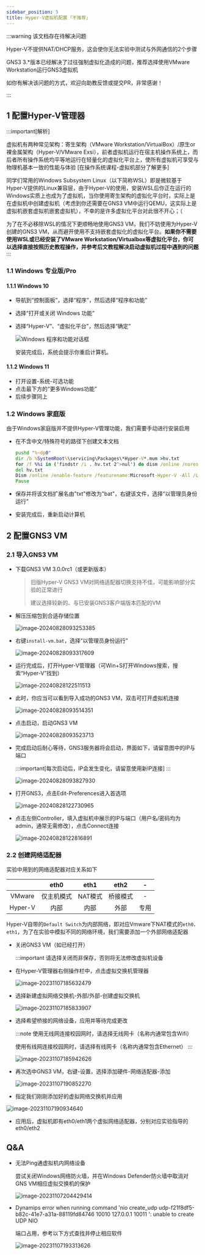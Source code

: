 ```yaml
---
sidebar_position: 5
title: Hyper-V虚拟机配置 ｢不推荐｣
---
```



:::warning 该文档存在待解决问题

Hyper-V不提供NAT/DHCP服务，这会使你无法实验中测试与外网通信的2个步骤

GNS3 3.*版本已经解决了过往强制虚拟化造成的问题，推荐选择使用VMware Workstation运行GNS3虚拟机

如你有解决该问题的方式，欢迎向助教反馈或提交PR，非常感谢！

:::

## 1 配置Hyper-V管理器

:::important[解析]

虚拟机有两种常见架构：寄生架构（VMware Workstation/VirtualBox）/原生or裸金属架构（Hyper-V/VMware Exsi），前者虚拟机运行在宿主机操作系统上，而后者所有操作系统均平等地运行在轻量化的虚拟化平台上，使所有虚拟机可享受与物理机基本一致的性能与体验 [在操作系统课程-虚拟机部分了解更多]

同学们常用的Windows Subsystem Linux（以下简称WSL）即是微软基于Hyper-V提供的Linux兼容层，由于Hyper-V的使用，安装WSL后你正在运行的Windows实质上也成为了虚拟机，当你使用寄生架构的虚拟化平台时，实际上是在虚拟机中创建虚拟机（考虑到你还需要在GNS3 VM中运行QEMU，这实际上是虚拟机嵌套虚拟机嵌套虚拟机），不幸的是许多虚拟化平台对此很不开心；（

为了在不必移除WSL的情况下更顺畅地使用GNS3 VM，我们不妨使用为Hyper-V创建的GNS3 VM，从而避开使用不支持嵌套虚拟化的虚拟化平台。**如果你不需要使用WSL或已经安装了VMware Workstation/Virtualbox等虚拟化平台，你可以选择直接按照历史教程操作，并参考后文教程解决启动虚拟机过程中遇到的问题**
:::

### 1.1 Windows 专业版/Pro

#### 1.1.1 Windows 10

* 导航到“控制面板”，选择“程序”，然后选择“程序和功能”
* 选择“打开或关闭 Windows 功能”
* 选择“Hyper-V”、“虚拟化平台”，然后选择“确定”

  ![Windows 程序和功能对话框](img/enable-hyper-v.png)

  安装完成后，系统会提示你重启计算机。

#### 1.1.2 Windows 11

* 打开设置-系统-可选功能
* 点击最下方的“更多Windows功能”
* 后续步骤同上

### 1.2 Windows 家庭版

由于Windows家庭版并不提供Hyper-V管理功能，我们需要手动进行安装启用

* 在不含中文/特殊符号的路径下创建文本文档

  ```bat title="hyper-v-install.bat"
  pushd "%~dp0"
  dir /b %SystemRoot%\servicing\Packages\*Hyper-V*.mum >hv.txt
  for /f %%i in ('findstr /i . hv.txt 2^>nul') do dism /online /norestart /add-package:"%SystemRoot%\servicing\Packages\%%i"
  del hv.txt
  Dism /online /enable-feature /featurename:Microsoft-Hyper-V -All /LimitAccess /ALL
  Pause
  ```

* 保存并将该文档扩展名由"txt"修改为"bat"，右键该文件，选择“以管理员身份运行”

* 安装完成后，重新启动计算机



## 2  配置GNS3 VM

### 2.1 导入GNS3 VM

* 下载GNS3 VM 3.0.0rc1（或更新版本）

  > 旧版Hyper-V GNS3 VM对网络适配器切换支持不佳，可能影响部分实验的正常进行
  >
  > 建议选择较新的、与已安装GNS3客户端版本匹配的VM

  <FileCard link="https://pan.zju.edu.cn/share/ffaff71dfd3be31ac90c2a5c0f" name="浙大云盘" size={1116691496} file_type="cloud"/>
  <FileCard link="https://github.com/GNS3/gns3-gui/releases" name="Github官方仓库" size={1116691496} file_type="github"/>


* 解压压缩包到合适存储位置

  ![image-20240828093253385](img/image-20240828093253385.png)

* 右键`install-vm.bat`，选择“以管理员身份运行”

  ![image-20240828093317609](img/image-20240828093317609.png)

* 运行完成后，打开Hyper-V管理器（可Win+S打开Windows搜索，搜索“Hyper-V”找到）

  ![image-20240828122511513](img/image-20240828122511513.png)

* 此时，你应当可以看到导入成功的GNS3 VM，双击可打开虚拟机连接

  ![image-20240828093514351](img/image-20240828093514351.png)

* 点击启动，启动GNS3 VM

  ![image-20240828093523713](img/image-20240828093523713.png)

* 完成启动后耐心等待，GNS3服务器将会启动，界面如下，请留意图中的IP与端口

    :::important[每次启动后，IP会发生变化，请留意使用新IP连接]
    :::

  ![image-20240828093827930](img/image-20240828093827930.png)

* 打开GNS3，点击Edit-Preferences进入首选项

  ![image-20240828122730965](img/image-20240828122730965.png)

* 点击左侧Controller，填入虚拟机中展示的IP与端口（用户名/密码均为admin，通常无需修改），点击Connect连接

  ![image-20240828122816891](img/image-20240828122816891.png)



### 2.2 创建网络适配器

实验中用到的网络适配器对应关系如下

|         |    eth0    |                             eth1                             |                             eth2                             |                              -                               |
| :-----: | :--------: | :----------------------------------------------------------: | :----------------------------------------------------------: | :----------------------------------------------------------: |
| VMware  | 仅主机模式 |                           NAT模式                            |                           桥接模式                           |                              -                               |
| Hyper-V |    内部    |                             内部                             |                             外部                             |                             专用                             |


Hyper-V自带的`Default Switch`为内部网络，即对应Vmware下NAT模式的`eth0，eth1`，为了在实验中模拟不同的网络环境，我们需要添加一个外部网络适配器

* 关闭GNS3 VM（如已经打开）

    :::important 请选择关闭而非保存，否则将无法修改虚拟机设备

* 在Hyper-V管理器右侧操作栏中，点击虚拟交换机管理器

  ![image-20231107185632479](img/image-20231107185632479.png)

* 选择新建虚拟网络交换机-外部/外部-创建虚拟交换机

  ![image-20231107185833907](img/image-20231107185833907.png)

* 选择希望桥接的网络设备，应用并等待完成更改

  :::note
  使用无线网连接校园网时，请选择无线网卡（名称内通常包含Wifi）

  使用有线网连接校园网时，请选择有线网卡（名称内通常包含Ethernet）
  :::

  ![image-20231107185942626](img/image-20231107185942626.png)

* 再次选中GNS3 VM，右键-设置，选择添加硬件-网络适配器-添加

  ![image-20231107190852270](img/image-20231107190852270.png)

* 指定我们刚刚添加好的虚拟网络交换机并应用

![image-20231107190934640](img/image-20231107190934640.png)

* 应用后，虚拟机即有eth0/eth1两个虚拟网络适配器，分别对应实验指导的eth0/eth2



## Q&A

* 无法Ping通虚拟机内网络设备

  尝试关闭Windows网络防火墙，并在Windows Defender防火墙中取消对GNS VM相应虚拟交换机的保护

  ![image-20231107204429414](img/image-20231107204429414.png)

* Dynamips error when running command 'nio create_udp udp-f21f8df5-b82c-41e7-a31a-88119fd84746 10010 127.0.0.1 10011 ': unable to create UDP NIO

  端口占用，参考以下方式查找并停止相应软件

  ![image-20231107193313626](img/image-20231107193313626.png)

